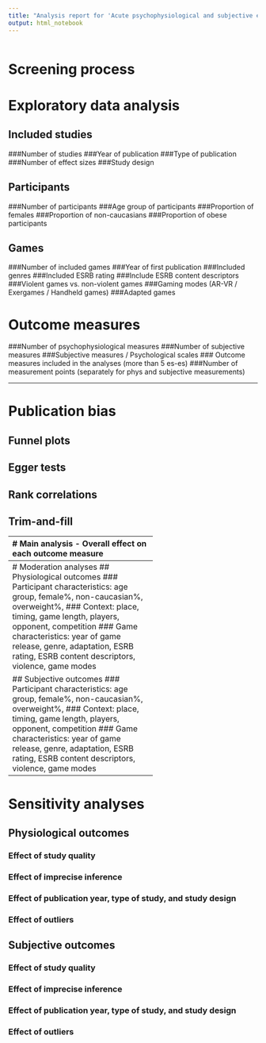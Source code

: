 ```yaml
---
title: "Analysis report for 'Acute psychophysiological and subjective emotional effects of video gaming: a meta-analysis' "
output: html_notebook
---
```


```r

```


# Screening process
<!-- Data collection results -->
<!-- Screening results -->
<!-- Fulltext available results -->
<!-- Data available -->


# Exploratory data analysis
## Included studies
###Number of studies
###Year of publication
###Type of publication
###Number of effect sizes
###Study design

## Participants
###Number of participants
###Age group of participants
###Proportion of females
###Proportion of non-caucasians
###Proportion of obese participants

## Games
###Number of included games
###Year of first publication
###Included genres
###Included ESRB rating
###Include ESRB content descriptors
###Violent games vs. non-violent games
###Gaming modes (AR-VR / Exergames / Handheld games)
###Adapted games

# Outcome measures
###Number of psychophysiological measures
###Number of subjective measures
###Subjective measures / Psychological scales
### Outcome measures included in the analyses (more than 5 es-es)
###Number of measurement points (separately for phys and subjective measurements)

-----------------------------------------

# Publication bias
## Funnel plots
## Egger tests
## Rank correlations
## Trim-and-fill

-----------------------------------------
# Main analysis - Overall effect on each outcome measure

## Physiological outcomes
### Effect of time

## Subjective outcomes
### Effect of time?

-----------------------------------------
# Moderation analyses
## Physiological outcomes
### Participant characteristics: age group, female%, non-caucasian%, overweight%, 
### Context: place, timing, game length, players, opponent, competition
### Game characteristics: year of game release, genre, adaptation, ESRB rating, ESRB content descriptors, violence, game modes

## Subjective outcomes
### Participant characteristics: age group, female%, non-caucasian%, overweight%, 
### Context: place, timing, game length, players, opponent, competition
### Game characteristics: year of game release, genre, adaptation, ESRB rating, ESRB content descriptors, violence, game modes

-----------------------------------------
# Sensitivity analyses
## Physiological outcomes
### Effect of study quality
### Effect of imprecise inference
### Effect of publication year, type of study, and study design
### Effect of outliers

## Subjective outcomes
### Effect of study quality
### Effect of imprecise inference
### Effect of publication year, type of study, and study design
### Effect of outliers


